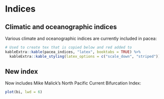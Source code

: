# Indices

## Climatic and oceanographic indices

Various climate and oceanographic indices are currently included in pacea:

```r
# Used to create tex that is copied below and red added to
kableExtra::kable(pacea_indices, "latex", booktabs = TRUE) %>%
  kableExtra::kable_styling(latex_options = c("scale_down", "striped"))
```

\begin{table}
\centering
\resizebox{\ifdim\width>\linewidth\linewidth\else\width\fi}{!}{
\begin{tabular}{lllrr}
\toprule
Object & Description & Resolution & Start year & End year\\
\midrule
\cellcolor{gray!10}{pdo} & \cellcolor{gray!10}{Pacific Decadal Oscillation} & \cellcolor{gray!10}{monthly} & \cellcolor{gray!10}{1854} & \cellcolor{gray!10}{\textcolor{red}{2024}}\\
npi\_monthly & North Pacific Index (monthly) & monthly & 1899 & \textcolor{red}{2024}\\
\cellcolor{gray!10}{npi\_annual} & \cellcolor{gray!10}{North Pacific Index (annual)} & \cellcolor{gray!10}{annual} & \cellcolor{gray!10}{1899} & \cellcolor{gray!10}{\textcolor{red}{2024}}\\
alpi & Aleutian Low Pressure Index & annual & 1900 & \textcolor{red}{2022}\\
\cellcolor{gray!10}{oni} & \cellcolor{gray!10}{Oceanic Niño Index} & \cellcolor{gray!10}{monthly} & \cellcolor{gray!10}{1950} & \cellcolor{gray!10}{\textcolor{red}{2024}}\\
\addlinespace
npgo & North Pacific Gyre Oscillation & monthly & 1950 & \textcolor{red}{2024}\\
\cellcolor{gray!10}{ao} & \cellcolor{gray!10}{Arctic Oscillation} & \cellcolor{gray!10}{monthly} & \cellcolor{gray!10}{1950} & \cellcolor{gray!10}{\textcolor{red}{2024}}\\
soi & Southern Oscillation Index & monthly & 1951 & \textcolor{red}{2024}\\
\cellcolor{gray!10}{\textcolor{red}{bi}} & \cellcolor{gray!10}{\textcolor{red}{North Pacific Bifurcation Index}} & \cellcolor{gray!10}{\textcolor{red}{annual}} & \cellcolor{gray!10}{\textcolor{red}{1967}} & \cellcolor{gray!10}{\textcolor{red}{2024}}\\
mei & Multivariate El Niño Southern Oscillation Index & monthly & 1979 & \textcolor{red}{2024}\\
\bottomrule
\end{tabular}}
\end{table}

## New index

Now includes Mike Malick's North Pacific Current Bifurcation Index:

```r
plot(bi, lwd = 6)
```
